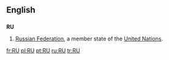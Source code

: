 ==English==
==={{abbreviation}}===
'''RU'''
#[[Russian Federation]], a member state of the [[United Nations]].

[[fr:RU]]
[[pl:RU]]
[[pt:RU]]
[[ru:RU]]
[[tr:RU]]